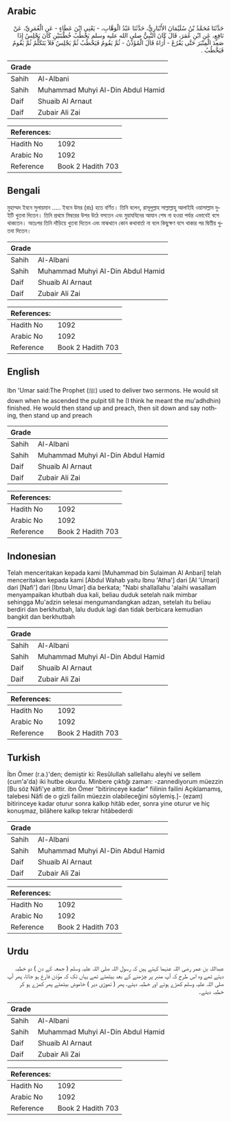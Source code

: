 ## Arabic


<div dir="rtl" lang="ar" style={{fontSize:'larger',backgroundColor:'#f8f9fa',padding:20}}>
حَدَّثَنَا مُحَمَّدُ بْنُ سُلَيْمَانَ الأَنْبَارِيُّ، حَدَّثَنَا عَبْدُ الْوَهَّابِ، - يَعْنِي ابْنَ عَطَاءٍ - عَنِ الْعُمَرِيِّ، عَنْ نَافِعٍ، عَنِ ابْنِ عُمَرَ، قَالَ كَانَ النَّبِيُّ صلى الله عليه وسلم يَخْطُبُ خُطْبَتَيْنِ كَانَ يَجْلِسُ إِذَا صَعِدَ الْمِنْبَرَ حَتَّى يَفْرُغَ - أُرَاهُ قَالَ الْمُؤَذِّنُ - ثُمَّ يَقُومُ فَيَخْطُبُ ثُمَّ يَجْلِسُ فَلاَ يَتَكَلَّمُ ثُمَّ يَقُومُ فَيَخْطُبُ ‏.‏
</div>
<div style={{backgroundColor:'#f8f9fa',padding:20, marginBottom: 10}}><table> <thead> <tr> <th>Grade</th> <th></th> </tr> </thead> <tbody> <tr><td>Sahih</td><td>Al-Albani</td></tr><tr><td>Sahih</td><td>Muhammad Muhyi Al-Din Abdul Hamid</td></tr><tr><td>Daif</td><td>Shuaib Al Arnaut</td></tr><tr><td>Daif</td><td>Zubair Ali Zai</td></tr></tbody></table><table> <thead> <tr> <th>References:</th> <th></th> </tr> </thead> <tbody><tr><td>Hadith No</td><td>1092</td></tr><tr><td>Arabic No</td><td>1092</td></tr><tr><td>Reference</td><td>Book 2 Hadith 703</td></tr></tbody></table></div>

## Bengali


<div dir="ltr" lang="bn" style={{fontSize:'larger',backgroundColor:'#f8f9fa',padding:20}}>
মুহাম্মদ ইবনে সুলায়মান ..... ইবনে উমর (রাঃ) হতে বর্ণিত। তিনি বলেন, রাসূলুল্লাহ সাল্লাল্লাহু আলাইহি ওয়াসাল্লাম দুইটি খুতবা দিতেন। তিনি প্রথমে মিম্বরের উপর উঠে বসতেন এবং মুয়াযযিনের আযান শেষ না হওয়া পর্যন্ত এভাবেই বসে থাকতেন। অতঃপর তিনি দাঁড়িয়ে খুতবা দিতেন এবং মাঝখানে কোন কথাবার্তা না বলে কিছুক্ষণ বসে থাকার পর দ্বিতীয় খুতবা দিতেন।
</div>
<div style={{backgroundColor:'#f8f9fa',padding:20, marginBottom: 10}}><table> <thead> <tr> <th>Grade</th> <th></th> </tr> </thead> <tbody> <tr><td>Sahih</td><td>Al-Albani</td></tr><tr><td>Sahih</td><td>Muhammad Muhyi Al-Din Abdul Hamid</td></tr><tr><td>Daif</td><td>Shuaib Al Arnaut</td></tr><tr><td>Daif</td><td>Zubair Ali Zai</td></tr></tbody></table><table> <thead> <tr> <th>References:</th> <th></th> </tr> </thead> <tbody><tr><td>Hadith No</td><td>1092</td></tr><tr><td>Arabic No</td><td>1092</td></tr><tr><td>Reference</td><td>Book 2 Hadith 703</td></tr></tbody></table></div>

## English


<div dir="ltr" lang="en" style={{fontSize:'larger',backgroundColor:'#f8f9fa',padding:20}}>
Ibn 'Umar said:The Prophet (ﷺ) used to deliver two sermons. He would sit down when he ascended the pulpit till he (I think he meant the mu'adhdhin) finished. He would then stand up and preach, then sit down and say nothing, then stand up and preach
</div>
<div style={{backgroundColor:'#f8f9fa',padding:20, marginBottom: 10}}><table> <thead> <tr> <th>Grade</th> <th></th> </tr> </thead> <tbody> <tr><td>Sahih</td><td>Al-Albani</td></tr><tr><td>Sahih</td><td>Muhammad Muhyi Al-Din Abdul Hamid</td></tr><tr><td>Daif</td><td>Shuaib Al Arnaut</td></tr><tr><td>Daif</td><td>Zubair Ali Zai</td></tr></tbody></table><table> <thead> <tr> <th>References:</th> <th></th> </tr> </thead> <tbody><tr><td>Hadith No</td><td>1092</td></tr><tr><td>Arabic No</td><td>1092</td></tr><tr><td>Reference</td><td>Book 2 Hadith 703</td></tr></tbody></table></div>

## Indonesian


<div dir="ltr" lang="id" style={{fontSize:'larger',backgroundColor:'#f8f9fa',padding:20}}>
Telah menceritakan kepada kami [Muhammad bin Sulaiman Al Anbari] telah menceritakan kepada kami [Abdul Wahab yaitu Ibnu 'Atha'] dari [Al 'Umari] dari [Nafi'] dari [Ibnu Umar] dia berkata; "Nabi shallallahu 'alaihi wasallam menyampaikan khutbah dua kali, beliau duduk setelah naik mimbar sehingga Mu'adzin selesai mengumandangkan adzan, setelah itu beliau berdiri dan berkhutbah, lalu duduk lagi dan tidak berbicara kemudian bangkit dan berkhutbah
</div>
<div style={{backgroundColor:'#f8f9fa',padding:20, marginBottom: 10}}><table> <thead> <tr> <th>Grade</th> <th></th> </tr> </thead> <tbody> <tr><td>Sahih</td><td>Al-Albani</td></tr><tr><td>Sahih</td><td>Muhammad Muhyi Al-Din Abdul Hamid</td></tr><tr><td>Daif</td><td>Shuaib Al Arnaut</td></tr><tr><td>Daif</td><td>Zubair Ali Zai</td></tr></tbody></table><table> <thead> <tr> <th>References:</th> <th></th> </tr> </thead> <tbody><tr><td>Hadith No</td><td>1092</td></tr><tr><td>Arabic No</td><td>1092</td></tr><tr><td>Reference</td><td>Book 2 Hadith 703</td></tr></tbody></table></div>

## Turkish


<div dir="ltr" lang="tr" style={{fontSize:'larger',backgroundColor:'#f8f9fa',padding:20}}>
İbn Ömer (r.a.)'den; demiştir ki: Resûlullah sallellahu aleyhi ve sellem (cum'a'da) iki hutbe okurdu. Minbere çıktığı zaman: -zannediyorum müezzin [Bu söz Nâfi'ye aittir. ibn Ömer "bitirinceye kadar" fiilinin failini Açıklamamış, talebesi Nâfi de o gizli failin müezzin olabileceğini söylemiş.]- (ezam) bitirinceye kadar oturur sonra kalkıp hitâb eder, sonra yine oturur ve hiç konuşmaz, bilâhere kalkıp tekrar hitâbederdi
</div>
<div style={{backgroundColor:'#f8f9fa',padding:20, marginBottom: 10}}><table> <thead> <tr> <th>Grade</th> <th></th> </tr> </thead> <tbody> <tr><td>Sahih</td><td>Al-Albani</td></tr><tr><td>Sahih</td><td>Muhammad Muhyi Al-Din Abdul Hamid</td></tr><tr><td>Daif</td><td>Shuaib Al Arnaut</td></tr><tr><td>Daif</td><td>Zubair Ali Zai</td></tr></tbody></table><table> <thead> <tr> <th>References:</th> <th></th> </tr> </thead> <tbody><tr><td>Hadith No</td><td>1092</td></tr><tr><td>Arabic No</td><td>1092</td></tr><tr><td>Reference</td><td>Book 2 Hadith 703</td></tr></tbody></table></div>

## Urdu


<div dir="rtl" lang="ur" style={{fontSize:'larger',backgroundColor:'#f8f9fa',padding:20}}>
عبداللہ بن عمر رضی اللہ عنہما کہتے ہیں کہ رسول اللہ صلی اللہ علیہ وسلم ( جمعہ کے دن ) دو خطبہ دیتے تھے وہ اس طرح کہ آپ منبر پر چڑھنے کے بعد بیٹھتے تھے یہاں تک کہ مؤذن فارغ ہو جاتا، پھر آپ صلی اللہ علیہ وسلم کھڑے ہوتے اور خطبہ دیتے، پھر ( تھوڑی دیر ) خاموش بیٹھتے پھر کھڑے ہو کر خطبہ دیتے۔
</div>
<div style={{backgroundColor:'#f8f9fa',padding:20, marginBottom: 10}}><table> <thead> <tr> <th>Grade</th> <th></th> </tr> </thead> <tbody> <tr><td>Sahih</td><td>Al-Albani</td></tr><tr><td>Sahih</td><td>Muhammad Muhyi Al-Din Abdul Hamid</td></tr><tr><td>Daif</td><td>Shuaib Al Arnaut</td></tr><tr><td>Daif</td><td>Zubair Ali Zai</td></tr></tbody></table><table> <thead> <tr> <th>References:</th> <th></th> </tr> </thead> <tbody><tr><td>Hadith No</td><td>1092</td></tr><tr><td>Arabic No</td><td>1092</td></tr><tr><td>Reference</td><td>Book 2 Hadith 703</td></tr></tbody></table></div>